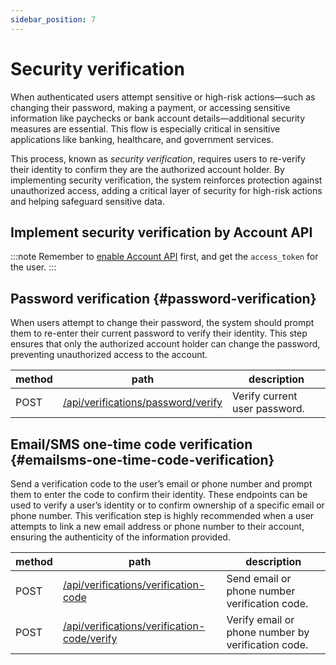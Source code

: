 ```yaml
---
sidebar_position: 7
---
```


# Security verification

When authenticated users attempt sensitive or high-risk actions—such as changing their password, making a payment, or accessing sensitive information like paychecks or bank account details—additional security measures are essential. This flow is especially critical in sensitive applications like banking, healthcare, and government services.

This process, known as _security verification_, requires users to re-verify their identity to confirm they are the authorized account holder. By implementing security verification, the system reinforces protection against unauthorized access, adding a critical layer of security for high-risk actions and helping safeguard sensitive data.

## Implement security verification by Account API

:::note
Remember to [enable Account API](/end-user-flows/account-settings/by-account-api) first, and get the `access_token` for the user.
:::

## Password verification \{#password-verification}

When users attempt to change their password, the system should prompt them to re-enter their current password to verify their identity. This step ensures that only the authorized account holder can change the password, preventing unauthorized access to the account.

| method | path                                                                                                            | description                   |
| ------ | --------------------------------------------------------------------------------------------------------------- | ----------------------------- |
| POST   | [/api/verifications/password/verify](https://openapi.logto.io/operation/operation-createverificationbypassword) | Verify current user password. |

## Email/SMS one-time code verification \{#emailsms-one-time-code-verification}

Send a verification code to the user’s email or phone number and prompt them to enter the code to confirm their identity. These endpoints can be used to verify a user’s identity or to confirm ownership of a specific email or phone number. This verification step is highly recommended when a user attempts to link a new email address or phone number to their account, ensuring the authenticity of the information provided.

| method | path                                                                                                                             | description                                        |
| ------ | -------------------------------------------------------------------------------------------------------------------------------- | -------------------------------------------------- |
| POST   | [/api/verifications/verification-code](https://openapi.logto.io/operation/operation-createverificationbyverificationcode)        | Send email or phone number verification code.      |
| POST   | [/api/verifications/verification-code/verify](https://openapi.logto.io/operation/operation-verifyverificationbyverificationcode) | Verify email or phone number by verification code. |
